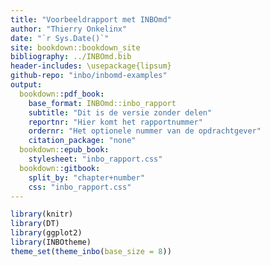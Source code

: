 ```yaml
--- 
title: "Voorbeeldrapport met INBOmd"
author: "Thierry Onkelinx"
date: "`r Sys.Date()`"
site: bookdown::bookdown_site
bibliography: ../INBOmd.bib
header-includes: \usepackage{lipsum}
github-repo: "inbo/inbomd-examples"
output:
  bookdown::pdf_book:
    base_format: INBOmd::inbo_rapport
    subtitle: "Dit is de versie zonder delen"
    reportnr: "Hier komt het rapportnummer"
    ordernr: "Het optionele nummer van de opdrachtgever"
    citation_package: "none"
  bookdown::epub_book:
    stylesheet: "inbo_rapport.css"
  bookdown::gitbook:
    split_by: "chapter+number"
    css: "inbo_rapport.css"
---
```


```r
library(knitr)
library(DT)
library(ggplot2)
library(INBOtheme)
theme_set(theme_inbo(base_size = 8))
```
